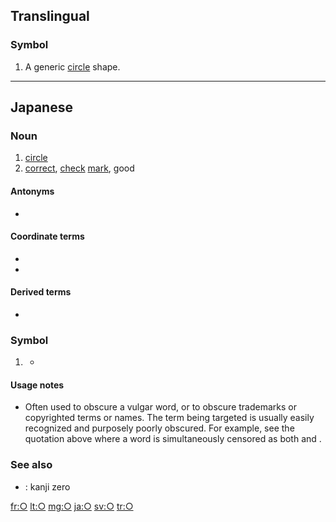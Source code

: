 {{Geometric Shapes character info|hex=25CB|name=White Circle}}
{{also|◯|⚬|∘|Appendix:Variations of "o"|uni=auto}}
==Translingual==

===Symbol===
{{head|mul|symbol}}

# A generic [[circle]] shape.

----

==Japanese==

===Noun===
{{ja-pos|k<!-- ??? -->|symbol|まる}}

# [[circle]]
# [[correct]], [[check]] [[mark]], good

====Antonyms====
* {{l|ja|×}} <!-- incorrect, bad -->

====Coordinate terms====
* {{l|ja|◎}} <!-- very good -->
* {{l|ja|△}} <!-- slightly wrong; ok but not great -->

====Derived terms====
* {{l|ja|○×}}

===Symbol===
{{ja-pos|symbol|まる}}

# {{non-gloss definition|a symbol used to thinly censor or obscure part of a term}}
#: {{ux|ja|Micr○soft|translation=Micr*soft}}
#: {{ux|ja|ち○ぽ|tr=chi**po|translation=pe**s}}
#* {{quote-book
|year=2004
|author=榎本年弥
|title=旅の指さし会話帳7 オーストラリア: オーストラリア英語
|url=https://books.google.com/books?id=ifPY12t-kAsC&pg=PA116&dq=%22prick%22
|isbn=9784795827530
|page=122
|publisher=Joho Center Publishing
}}
#*: {{lang|en|prick}}{{lang|ja|………チ'''○'''ポコ}}
#*: {{lang|en|prickhead}}{{lang|ja|………バカ野郎}}
#*:: {{lang|en|dickhead}}{{lang|ja|と同じく、「チン'''○'''コ頭」の意味。}}

====Usage notes====
* Often used to obscure a vulgar word, or to obscure trademarks or copyrighted terms or names. The term being targeted is usually easily recognized and purposely poorly obscured. For example, see the quotation above where a word is simultaneously censored as both {{l|ja|チンポコ|チ'''○'''ポコ}} and {{l|ja|チンポコ|チン'''○'''コ}}.

===See also===
* {{l|ja|〇}}: kanji zero

[[fr:○]]
[[lt:○]]
[[mg:○]]
[[ja:○]]
[[sv:○]]
[[tr:○]]
